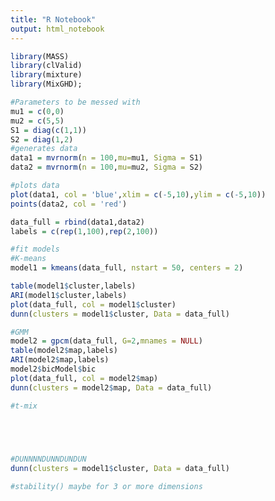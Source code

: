 ```yaml
---
title: "R Notebook"
output: html_notebook
---
```




```r
library(MASS)
library(clValid)
library(mixture)
library(MixGHD);
```


```r
#Parameters to be messed with
mu1 = c(0,0)
mu2 = c(5,5)
S1 = diag(c(1,1))
S2 = diag(1,2)
#generates data
data1 = mvrnorm(n = 100,mu=mu1, Sigma = S1)
data2 = mvrnorm(n = 100,mu=mu2, Sigma = S2)

#plots data
plot(data1, col = 'blue',xlim = c(-5,10),ylim = c(-5,10))
points(data2, col = 'red')

data_full = rbind(data1,data2)
labels = c(rep(1,100),rep(2,100))

```


```r

#fit models
#K-means
model1 = kmeans(data_full, nstart = 50, centers = 2)

table(model1$cluster,labels)
ARI(model1$cluster,labels)
plot(data_full, col = model1$cluster)
dunn(clusters = model1$cluster, Data = data_full)

#GMM
model2 = gpcm(data_full, G=2,mnames = NULL)
table(model2$map,labels)
ARI(model2$map,labels)
model2$bicModel$bic
plot(data_full, col = model2$map)
dunn(clusters = model2$map, Data = data_full)

#t-mix



    
```

```r
#DUNNNNDUNNDUNDUN
dunn(clusters = model1$cluster, Data = data_full)

#stability() maybe for 3 or more dimensions

```


